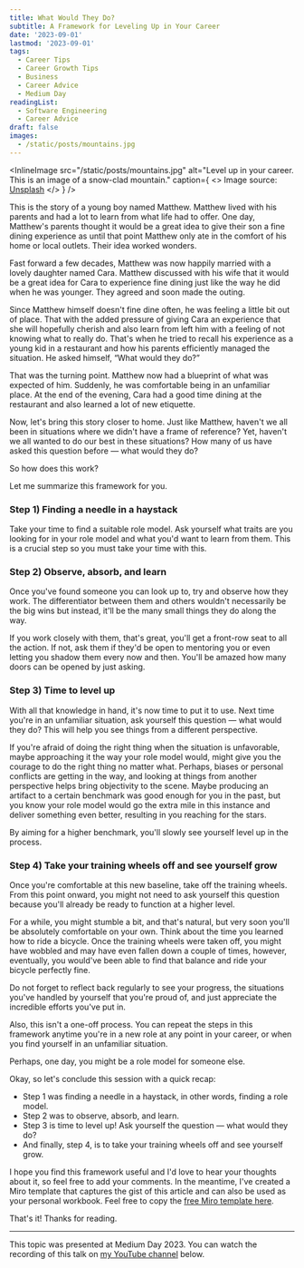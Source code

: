 ```yaml
---
title: What Would They Do?
subtitle: A Framework for Leveling Up in Your Career
date: '2023-09-01'
lastmod: '2023-09-01'
tags:
  - Career Tips
  - Career Growth Tips
  - Business
  - Career Advice
  - Medium Day
readingList:
  - Software Engineering
  - Career Advice
draft: false
images:
  - /static/posts/mountains.jpg
---
```


<InlineImage
  src="/static/posts/mountains.jpg"
  alt="Level up in your career. This is an image of a snow-clad mountain."
  caption={
    <>
      Image source: <a href="https://unsplash.com/photos/9wg5jCEPBsw">Unsplash</a>
    </>
  }
/>

This is the story of a young boy named Matthew. Matthew lived with his parents and had a lot to learn from what life had to offer. One day, Matthew's parents thought it would be a great idea to give their son a fine dining experience as until that point Matthew only ate in the comfort of his home or local outlets. Their idea worked wonders.

Fast forward a few decades, Matthew was now happily married with a lovely daughter named Cara. Matthew discussed with his wife that it would be a great idea for Cara to experience fine dining just like the way he did when he was younger. They agreed and soon made the outing.

Since Matthew himself doesn't fine dine often, he was feeling a little bit out of place. That with the added pressure of giving Cara an experience that she will hopefully cherish and also learn from left him with a feeling of not knowing what to really do. That's when he tried to recall his experience as a young kid in a restaurant and how his parents efficiently managed the situation. He asked himself, “What would they do?”

That was the turning point. Matthew now had a blueprint of what was expected of him. Suddenly, he was comfortable being in an unfamiliar place. At the end of the evening, Cara had a good time dining at the restaurant and also learned a lot of new etiquette.

Now, let's bring this story closer to home. Just like Matthew, haven't we all been in situations where we didn't have a frame of reference? Yet, haven't we all wanted to do our best in these situations? How many of us have asked this question before — what would they do?

So how does this work?

Let me summarize this framework for you.

### Step 1) Finding a needle in a haystack

Take your time to find a suitable role model. Ask yourself what traits are you looking for in your role model and what you'd want to learn from them. This is a crucial step so you must take your time with this.

### Step 2) Observe, absorb, and learn

Once you've found someone you can look up to, try and observe how they work. The differentiator between them and others wouldn't necessarily be the big wins but instead, it'll be the many small things they do along the way.

If you work closely with them, that's great, you'll get a front-row seat to all the action. If not, ask them if they'd be open to mentoring you or even letting you shadow them every now and then. You'll be amazed how many doors can be opened by just asking.

### Step 3) Time to level up

With all that knowledge in hand, it's now time to put it to use. Next time you're in an unfamiliar situation, ask yourself this question — what would they do? This will help you see things from a different perspective.

If you're afraid of doing the right thing when the situation is unfavorable, maybe approaching it the way your role model would, might give you the courage to do the right thing no matter what. Perhaps, biases or personal conflicts are getting in the way, and looking at things from another perspective helps bring objectivity to the scene. Maybe producing an artifact to a certain benchmark was good enough for you in the past, but you know your role model would go the extra mile in this instance and deliver something even better, resulting in you reaching for the stars.

By aiming for a higher benchmark, you'll slowly see yourself level up in the process.

<GoogleAds adLayout="Responsive" />

### Step 4) Take your training wheels off and see yourself grow

Once you're comfortable at this new baseline, take off the training wheels. From this point onward, you might not need to ask yourself this question because you'll already be ready to function at a higher level.

For a while, you might stumble a bit, and that's natural, but very soon you'll be absolutely comfortable on your own. Think about the time you learned how to ride a bicycle. Once the training wheels were taken off, you might have wobbled and may have even fallen down a couple of times, however, eventually, you would've been able to find that balance and ride your bicycle perfectly fine.

Do not forget to reflect back regularly to see your progress, the situations you've handled by yourself that you're proud of, and just appreciate the incredible efforts you've put in.

Also, this isn't a one-off process. You can repeat the steps in this framework anytime you're in a new role at any point in your career, or when you find yourself in an unfamiliar situation.

Perhaps, one day, you might be a role model for someone else.

Okay, so let's conclude this session with a quick recap:

- Step 1 was finding a needle in a haystack, in other words, finding a role model.
- Step 2 was to observe, absorb, and learn.
- Step 3 is time to level up! Ask yourself the question — what would they do?
- And finally, step 4, is to take your training wheels off and see yourself grow.

I hope you find this framework useful and I'd love to hear your thoughts about it, so feel free to add your comments. In the meantime, I've created a Miro template that captures the gist of this article and can also be used as your personal workbook. Feel free to copy the [free Miro template here](https://miro.com/miroverse/what-would-they-do-your-personal/).

That's it! Thanks for reading.

<hr />

This topic was presented at Medium Day 2023. You can watch the recording of this talk on [my YouTube channel](https://youtu.be/vM35fK7ziZk) below.

<YouTube url="https://youtu.be/vM35fK7ziZk" />

